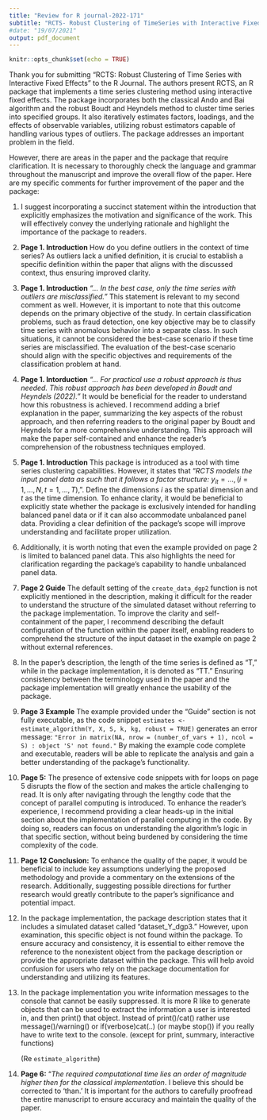---
title: "Review for R journal-2022-171"
subtitle: "RCTS- Robust Clustering of TimeSeries with Interactive Fixed Effects"
#date: "19/07/2021"
output: pdf_document
---

```{r setup, include=FALSE}
knitr::opts_chunk$set(echo = TRUE)
```

Thank you for submitting "RCTS: Robust Clustering of Time Series with Interactive Fixed Effects" to the R Journal. The authors present RCTS, an R package that implements a time series clustering method using interactive fixed effects. The package incorporates both the classical Ando and Bai algorithm and the robust Boudt and Heyndels method to cluster time series into specified groups. It also iteratively estimates factors, loadings, and the effects of observable variables, utilizing robust estimators capable of handling various types of outliers. The package addresses an important problem in the field.

However, there are areas in the paper and the package that require clarification. It is necessary to thoroughly check the language and grammar throughout the manuscript and improve the overall flow of the paper. Here are my specific comments for further improvement of the paper and the package: 
 

1. I suggest incorporating a succinct statement within the introduction that explicitly emphasizes the motivation and significance of the work. This will effectively convey the underlying rationale and highlight the importance of the package to readers.

2. **Page 1. Introduction** How do you define outliers in the context of time series? As outliers lack a unified definition, it is crucial to establish a specific definition within the paper that aligns with the discussed context, thus ensuring improved clarity.

3.  **Page 1. Introduction** *"... In the best case, only the time series with outliers are misclassified."* This statement is relevant to my second comment as well. However, it is important to note that this outcome depends on the primary objective of the study. In certain classification problems, such as fraud detection, one key objective may be to classify time series with anomalous behavior into a separate class. In such situations, it cannot be considered the best-case scenario if these time series are misclassified. The evaluation of the best-case scenario should align with the specific objectives and requirements of the classification problem at hand.

4. **Page 1. Intorduction** *"... For practical use a robust approach is thus needed. This robust approach has been developed in Boudt and Heyndels (2022)."* It would be beneficial for the reader to understand how this robustness is achieved. I recommend adding a brief explanation in the paper, summarizing the key aspects of the robust approach, and then referring readers to the original paper by Boudt and Heyndels for a more comprehensive understanding. This approach will make the paper self-contained and enhance the reader's comprehension of the robustness techniques employed.

5. **Page 1. Introduction**  This package is introduced as a tool with time series clustering capabilities. However, it states that "*RCTS models the input panel data as such that it follows a factor structure:* $y_{it} = \dots, (i = 1, . . . , N,t = 1, . . . , T )$,". Define the dimensions $i$ as the spatial dimension and $t$ as the time dimension.  To enhance clarity, it would be beneficial to explicitly state whether the package is exclusively intended for handling balanced panel data or if it can also accommodate unbalanced panel data. Providing a clear definition of the package's scope will improve understanding and facilitate proper utilization.

6. Additionally, it is worth noting that even the example provided on page 2 is limited to  balanced panel data. This also highlights the need for clarification regarding the package's capability to handle unbalanced panel data.

7. **Page 2 Guide** The default setting of the `create_data_dgp2` function is not explicitly mentioned in the description, making it difficult for the reader to understand the structure of the simulated dataset without referring to the package implementation. To improve the clarity and self-containment of the paper, I recommend describing the default configuration of the function within the paper itself, enabling readers to comprehend the structure of the input dataset in the example on page 2 without external references.


8.  In the paper's description, the length of the time series is defined as "T," while in the package implementation, it is denoted as "TT." Ensuring consistency between the terminology used in the paper and the package implementation will greatly enhance the usability of the package.


9. **Page 3 Example**  The example provided under the "Guide" section is not fully executable, as the code snippet `estimates <- estimate_algorithm(Y, X, S, k, kg, robust = TRUE)` generates an error message: `"Error in matrix(NA, nrow = (number_of_vars + 1), ncol = S) : object 'S' not found."`  By making the example code complete and executable, readers will be able to replicate the analysis and gain a better understanding of the package's functionality.

10. **Page 5:** The presence of extensive code snippets with for loops on page 5 disrupts the flow of the section and makes the article challenging to read. It is only after navigating through the lengthy code that the concept of parallel computing is introduced. To enhance the reader's experience, I recommend providing a clear heads-up in the initial section about the implementation of parallel computing in the code. By doing so, readers can focus on understanding the algorithm's logic in that specific section, without being burdened by considering the time complexity of the code. 

11. **Page 12 Conclusion:** To enhance the quality of the paper, it would be beneficial to include key assumptions underlying the proposed methodology and provide a commentary on the extensions of the research. Additionally, suggesting possible directions for further research would greatly contribute to the paper's significance and potential impact. 

12. In the package implementation, the package description states that it includes a simulated dataset called "dataset_Y_dgp3." However, upon examination, this specific object is not found within the package. To ensure accuracy and consistency, it is essential to either remove the reference to the nonexistent object from the package description or provide the appropriate dataset within the package. This will help avoid confusion for users who rely on the package documentation for understanding and utilizing its features.

13.  In the package implementation you write information messages to the console that cannot be easily suppressed. It is more R like to generate objects that can be used to extract the information a user is interested in, and then print() that object. Instead of print()/cat() rather use message()/warning() or if(verbose)cat(..) (or maybe stop()) if you really have to write text to the console. (except for print, summary, interactive functions)

     (Re `estimate_algorithm`)
     
14. **Page 6:** "*The required computational time lies an order of magnitude higher then for the classical implementation*. I believe this should be corrected to 'than.' It is important for the authors to carefully proofread the entire manuscript to ensure accuracy and maintain the quality of the paper.


